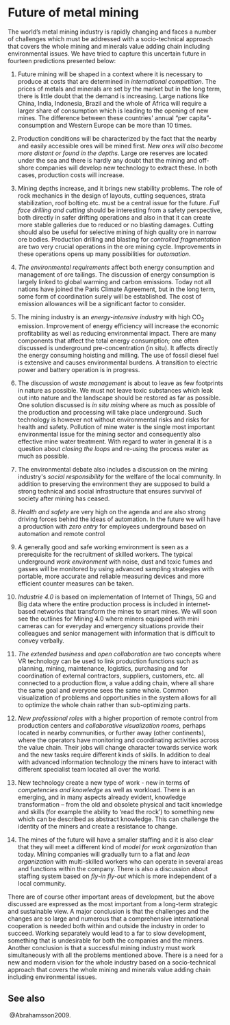 # Future of metal mining

The world's metal mining industry is rapidly changing and faces a
number of challenges which must be addressed with a socio-technical
approach that covers the whole mining and minerals value adding chain
including environmental issues. We have tried to capture this uncertain
future in fourteen predictions presented below:

1.  Future mining will be shaped in a context where it is necessary to
    produce at costs that are determined in *international competition*.
    The prices of metals and minerals are set by the market but in the
    long term, there is little doubt that the demand is increasing.
    Large nations like China, India, Indonesia, Brazil and the whole of
    Africa will require a larger share of consumption which is leading
    to the opening of new mines. The difference between these
    countries\' annual "per capita"-consumption and Western Europe can
    be more than 10 times.

2.  Production conditions will be characterized by the fact that the
    nearby and easily accessible ores will be mined first. *New ores
    will also become more distant or found in the depths*. Large ore
    reserves are located under the sea and there is hardly any doubt
    that the mining and off-shore companies will develop new technology
    to extract these. In both cases, production costs will increase.

3.  Mining depths increase, and it brings new stability problems. The
    role of rock mechanics in the design of layouts, cutting sequences,
    strata stabilization, roof bolting etc. must be a central issue for
    the future. *Full face drilling and cutting* should be interesting
    from a safety perspective, both directly in safer drifting
    operations and also in that it can create more stable galleries due
    to reduced or no blasting damages. Cutting should also be useful for
    selective mining of high quality ore in narrow ore bodies.
    Production drilling and blasting for *controlled fragmentation* are
    two very crucial operations in the ore mining cycle. Improvements in
    these operations opens up many possibilities for *automation*.

4.  *The environmental requirements* affect both energy consumption and
    management of ore tailings. The discussion of energy consumption is
    largely linked to global warming and carbon emissions. Today not all
    nations have joined the Paris Climate Agreement, but in the long
    term, some form of coordination surely will be established. The cost
    of emission allowances will be a significant factor to consider.

5.  The mining industry is an *energy-intensive industry* with high
    CO~2~ emission. Improvement of energy efficiency will increase the
    economic profitability as well as reducing environmental impact.
    There are many components that affect the total energy consumption;
    one often discussed is underground pre-concentration (in situ). It
    affects directly the energy consuming hoisting and milling. The use
    of fossil diesel fuel is extensive and causes environmental
    burdens. A transition to electric power and battery operation is in
    progress.

6.  The discussion of *waste management* is about to leave as few
    footprints in nature as possible. We must not leave toxic substances
    which leak out into nature and the landscape should be restored as
    far as possible. One solution discussed is *in situ mining* where as
    much as possible of the production and processing will take place
    underground. Such technology is however not without environmental
    risks and risks for health and safety. Pollution of mine water is
    the single most important environmental issue for the mining sector
    and consequently also effective mine water treatment. With regard to
    water in general it is a question about *closing the loops* and
    re-using the process water as much as possible.

7.  The environmental debate also includes a discussion on the mining
    industry\'s *social responsibility* for the welfare of the local
    community. In addition to preserving the environment they are
    supposed to build a strong technical and social infrastructure that
    ensures survival of society after mining has ceased.

8.  *Health and safety* are very high on the agenda and are also strong
    driving forces behind the ideas of automation. In the future we will
    have a production with *zero entry* for employees underground based
    on automation and remote control

9.  A generally good and safe working environment is seen as a
    prerequisite for the recruitment of skilled workers. The typical
    underground *work environment* with noise, dust and toxic fumes and
    gasses will be monitored by using advanced sampling strategies with
    portable, more accurate and reliable measuring devices and more
    efficient counter measures can be taken.

10. *Industrie 4.0* is based on implementation of Internet of Things, 5G
    and Big data where the entire production process is included in
    internet-based networks that transform the mines to smart mines. We
    will soon see the outlines for Mining 4.0 where miners equipped with
    mini cameras can for everyday and emergency situations provide their
    colleagues and senior management with information that is difficult
    to convey verbally.

11. *The extended business* and *open collaboration* are two concepts
    where VR technology can be used to link production functions such as
    planning, mining, maintenance, logistics, purchasing and for
    coordination of external contractors, suppliers, customers, etc. all
    connected to a production flow, a value adding chain, where all
    share the same goal and everyone sees the same whole. Common
    visualization of problems and opportunities in the system allows for
    all to optimize the whole chain rather than sub-optimizing parts.

12. *New professional roles* with a higher proportion of remote control
    from production centers and *collaborative visualization rooms*,
    perhaps located in nearby communities, or further away (other
    continents), where the operators have monitoring and coordinating
    activities across the value chain. Their jobs will change character
    towards service work and the new tasks require different kinds of
    skills. In addition to deal with advanced information technology the
    miners have to interact with different specialist team located all
    over the world.

13. New technology create a new type of work - new in terms of
    *competencies and knowledge* as well as workload. There is an
    emerging, and in many aspects already evident, knowledge
    transformation -- from the old and obsolete physical and tacit
    knowledge and skills (for example the ability to 'read the rock') to
    something new which can be described as abstract knowledge. This can
    challenge the identity of the miners and create a resistance to
    change.

14. The mines of the future will have a smaller staffing and it is also
    clear that they will meet a different kind of *model for work
    organization* than today. Mining companies will gradually turn to a
    flat and *lean organization* with multi-skilled workers who can
    operate in several areas and functions within the company. There is
    also a discussion about staffing system based on *fly-in fly-out*
    which is more independent of a local community.

There are of course other important areas of development, but the above
discussed are expressed as the most important from a long-term strategic
and sustainable view. A major conclusion is that the challenges and the
changes are so large and numerous that a comprehensive international
cooperation is needed both within and outside the industry in order to
succeed. Working separately would lead to a far to slow development,
something that is undesirable for both the companies and the miners.
Another conclusion is that a successful mining industry must work
simultaneously with all the problems mentioned above. There is a need
for a new and modern vision for the whole industry based on a
socio-technical approach that covers the whole mining and minerals value
adding chain including environmental issues.

## See also {-}

\ @Abrahamsson2009.
